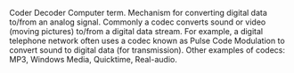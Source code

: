 Coder Decoder
Computer term.
Mechanism for converting digital data to/from an analog signal.
Commonly a codec converts sound or video (moving pictures) to/from a digital data stream.
For example, a digital telephone network often uses a codec known as Pulse Code 
Modulation to convert sound to digital data (for transmission).
Other examples of codecs: MP3, Windows Media, Quicktime, Real-audio.
{{wikify}}